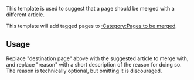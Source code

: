 {{doc/start}}
This template is used to suggest that a page should be merged with a different article.

This template will add tagged pages to [[:Category:Pages to be merged]].

==Usage==
{{Tlx|Merge|Destination page|Reason}}

Replace "destination page" above with the suggested article to merge with, and replace "reason" with a short description of the reason for doing so. The reason is technically optional, but omitting it is discouraged.
{{doc/end}}